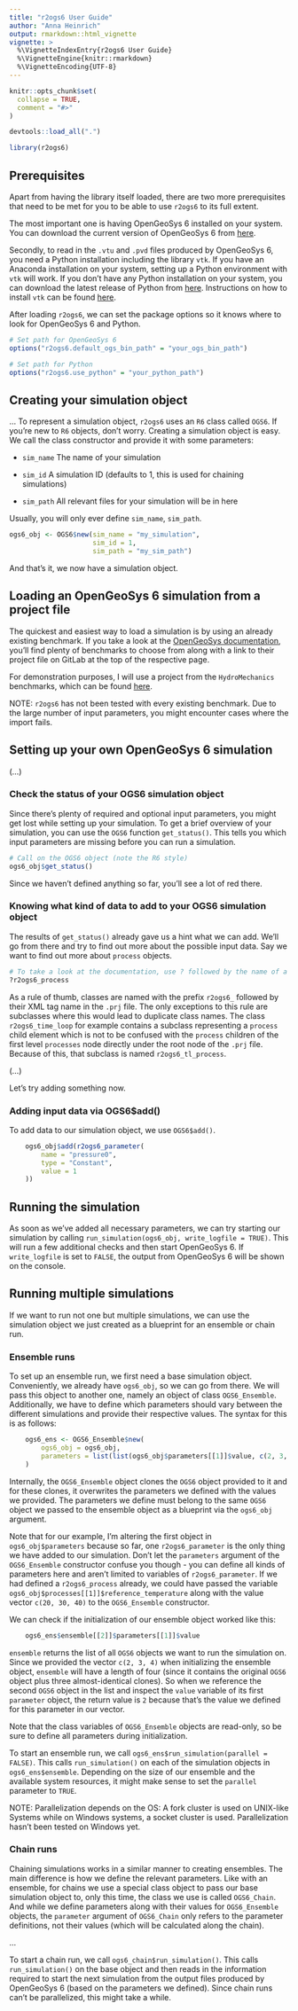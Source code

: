 ```yaml
---
title: "r2ogs6 User Guide"
author: "Anna Heinrich"
output: rmarkdown::html_vignette
vignette: >
  %\VignetteIndexEntry{r2ogs6 User Guide}
  %\VignetteEngine{knitr::rmarkdown}
  %\VignetteEncoding{UTF-8}
---
```


```r
knitr::opts_chunk$set(
  collapse = TRUE,
  comment = "#>"
)

devtools::load_all(".")
```

```r
library(r2ogs6)
```

## Prerequisites
Apart from having the library itself loaded, there are two more prerequisites that need to be met for you to be able to use `r2ogs6` to its full extent.

The most important one is having OpenGeoSys 6 installed on your system. You can download the current version of OpenGeoSys 6 from [here](https://www.opengeosys.org/releases/). 

Secondly, to read in the `.vtu` and `.pvd` files produced by OpenGeoSys 6, you need a Python installation including the library `vtk`. If you have an Anaconda installation on your system, setting up a Python environment with `vtk` will work. If you don't have any Python installation on your system, you can download the latest release of Python from [here](https://www.python.org/downloads/). Instructions on how to install `vtk` can be found [here](https://pypi.org/project/vtk/).
 
After loading `r2ogs6`, we can set the package options so it knows where to look for OpenGeoSys 6 and Python.

```r
# Set path for OpenGeoSys 6
options("r2ogs6.default_ogs_bin_path" = "your_ogs_bin_path")

# Set path for Python
options("r2ogs6.use_python" = "your_python_path")
```


## Creating your simulation object
...
To represent a simulation object, `r2ogs6` uses an `R6` class called `OGS6`. If you're new to `R6` objects, don't worry. Creating a simulation object is easy. We call the class constructor and provide it with some parameters:

* `sim_name` The name of your simulation

* `sim_id` A simulation ID (defaults to 1, this is used for chaining simulations)

* `sim_path` All relevant files for your simulation will be in here

Usually, you will only ever define `sim_name`, `sim_path`.

```r
ogs6_obj <- OGS6$new(sim_name = "my_simulation",
                     sim_id = 1,
                     sim_path = "my_sim_path")
```

And that's it, we now have a simulation object. 


## Loading an OpenGeoSys 6 simulation from a project file
The quickest and easiest way to load a simulation is by using an already existing benchmark. If you take a look at the [OpenGeoSys documentation](https://www.opengeosys.org/docs/benchmarks/elliptic/elliptic-dirichlet/), you'll find plenty of benchmarks to choose from along with a link to their project file on GitLab at the top of the respective page.

For demonstration purposes, I will use a project from the `HydroMechanics` benchmarks, which can be found [here](https://gitlab.opengeosys.org/ogs/ogs/-/tree/master/Tests/Data/HydroMechanics/IdealGas/flow_free_expansion).

NOTE: `r2ogs6` has not been tested with every existing benchmark. Due to the large number of input parameters, you might encounter cases where the import fails.


## Setting up your own OpenGeoSys 6 simulation
(...)


### Check the status of your OGS6 simulation object
Since there's plenty of required and optional input parameters, you might get lost while setting up your simulation. To get a brief overview of your simulation, you can use the `OGS6` function `get_status()`. This tells you which input parameters are missing before you can run a simulation.

```r
# Call on the OGS6 object (note the R6 style)
ogs6_obj$get_status()
```

Since we haven't defined anything so far, you'll see a lot of red there. 

### Knowing what kind of data to add to your OGS6 simulation object

The results of `get_status()` already gave us a hint what we can add. We'll go from there and try to find out more about the possible input data. Say we want to find out more about `process` objects.

```r
# To take a look at the documentation, use ? followed by the name of a class
?r2ogs6_process
```

As a rule of thumb, classes are named with the prefix `r2ogs6_` followed by their XML tag name in the `.prj` file. The only exceptions to this rule are subclasses where this would lead to duplicate class names. The class `r2ogs6_time_loop` for example contains a subclass representing a `process` child element which is not to be confused with the `process` children of the first level `processes` node directly under the root node of the `.prj` file. Because of this, that subclass is named `r2ogs6_tl_process`.

(...)



Let's try adding something now.

### Adding input data via OGS6$add()

To add data to our simulation object, we use `OGS6$add()`. 

```r
    ogs6_obj$add(r2ogs6_parameter(
        name = "pressure0",
        type = "Constant",
        value = 1
    ))
```


## Running the simulation

As soon as we've added all necessary parameters, we can try starting our simulation by calling `run_simulation(ogs6_obj, write_logfile = TRUE)`. This will run a few additional checks and then start OpenGeoSys 6. If `write_logfile` is set to `FALSE`, the output from OpenGeoSys 6 will be shown on the console. 

## Running multiple simulations

If we want to run not one but multiple simulations, we can use the simulation object we just created as a blueprint for an ensemble or chain run.

### Ensemble runs

To set up an ensemble run, we first need a base simulation object. Conveniently, we already have `ogs6_obj`, so we can go from there. We will pass this object to another one, namely an object of class `OGS6_Ensemble`. Additionally, we have to define which parameters should vary between the different simulations and provide their respective values. The syntax for this is as follows:

```r
    ogs6_ens <- OGS6_Ensemble$new(
        ogs6_obj = ogs6_obj,
        parameters = list(list(ogs6_obj$parameters[[1]]$value, c(2, 3, 4)))
    )
```

Internally, the `OGS6_Ensemble` object clones the `OGS6` object provided to it and for these clones, it overwrites the parameters we defined with the values we provided. The parameters we define must belong to the same `OGS6` object we passed to the ensemble object as a blueprint via the `ogs6_obj` argument. 

Note that for our example, I'm altering the first object in `ogs6_obj$parameters` because so far, one `r2ogs6_parameter` is the only thing we have added to our simulation. Don't let the `parameters` argument of the `OGS6_Ensemble` constructor confuse you though - you can define all kinds of parameters here and aren't limited to variables of `r2ogs6_parameter`. If we had defined a `r2ogs6_process` already, we could have passed the variable `ogs6_obj$processes[[1]]$reference_temperature` along with the value vector `c(20, 30, 40)` to the `OGS6_Ensemble` constructor.

We can check if the initialization of our ensemble object worked like this:

```r
    ogs6_ens$ensemble[[2]]$parameters[[1]]$value
```

`ensemble` returns the list of all `OGS6` objects we want to run the simulation on. Since we provided the vector `c(2, 3, 4)` when initializing the ensemble object, `ensemble` will have a length of four (since it contains the original `OGS6` object plus three almost-identical clones). So when we reference the second `OGS6` object in the list and inspect the `value` variable of its first `parameter` object, the return value is `2` because that's the value we defined for this parameter in our vector. 

Note that the class variables of `OGS6_Ensemble` objects are read-only, so be sure to define all parameters during initialization.

To start an ensemble run, we call `ogs6_ens$run_simulation(parallel = FALSE)`. This calls `run_simulation()` on each of the simulation objects in `ogs6_ens$ensemble`. Depending on the size of our ensemble and the available system resources, it might make sense to set the `parallel` parameter to `TRUE`. 

NOTE: Parallelization depends on the OS: A fork cluster is used on UNIX-like Systems while on Windows systems, a socket cluster is used. Parallelization hasn't been tested on Windows yet.


### Chain runs

Chaining simulations works in a similar manner to creating ensembles. The main difference is how we define the relevant parameters. Like with an ensemble, for chains we use a special class object to pass our base simulation object to, only this time, the class we use is called `OGS6_Chain`. And while we define parameters along with their values for `OGS6_Ensemble` objects, the `parameter` argument of `OGS6_Chain` only refers to the parameter definitions, not their values (which will be calculated along the chain). 

...

To start a chain run, we call `ogs6_chain$run_simulation()`. This calls `run_simulation()` on the base object and then reads in the information required to start the next simulation from the output files produced by OpenGeoSys 6 (based on the parameters we defined). Since chain runs can't be parallelized, this might take a while.
